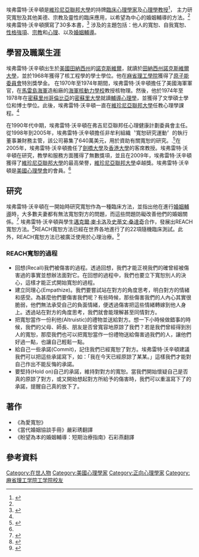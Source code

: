 埃弗雷特·沃辛頓是[[維珍尼亞聯邦大學|維珍尼亞聯邦大學]]的持牌[[臨床心理學家|臨床心理學家]]及[[心理學教授|心理學教授]]<ref name=VCU_WorthingtonProfile>{{cite web|last=Virginia Commonwealth University|title=Psychology Department|url=http://www.psychology.vcu.edu/people/worthington.shtml|accessdate=2014-02-11|dead-url=yes|archiveurl=https://web.archive.org/web/20131016222940/http://www.psychology.vcu.edu/people/worthington.shtml|archivedate=2013-10-16}}</ref>， 主力研究寬恕及其他美德、宗教及靈性的臨床應用，以希望為中心的婚姻輔導的方法。<ref name=VCU_WorthingtonProfile/> 埃弗雷特·沃辛頓撰寫了30多本書，<ref name="Worthington">{{cite web|last=Worthington|first=Everett|title=Curriculum Vita|url=http://static.squarespace.com/static/518a85e9e4b04323d507813b/t/51a7debce4b070cc6c90180c/1369956028471/everett-worthington-jr-cv.pdf|accessdate=2014-02-11|archive-date=2018-10-13|archive-url=https://web.archive.org/web/20181013023547/http://static.squarespace.com/static/518a85e9e4b04323d507813b/t/51a7debce4b070cc6c90180c/1369956028471/everett-worthington-jr-cv.pdf|dead-url=no}}</ref>  涉及的主題包括：他人的寬恕、自我寬恕、[[性格強項|性格強項]]、[[宗教|宗教]]和[[心理|心理]]、以及[[婚姻輔導|婚姻輔導]]。

==學習及職業生涯==
埃弗雷特·沃辛頓出生於[[美國|美國]][[田納西州|田納西州]]的[[諾克斯維爾|諾克斯維爾]]，就讀於[[田納西州諾克斯維爾大學|田納西州諾克斯維爾大學]]，並於1968年獲得了核工程學的學士學位。他在[[麻省理工學院|麻省理工學院]]獲得了[[原子能委員會|原子能委員會]]特別獎學金。 在1970年至1974年期間，埃弗雷特·沃辛頓擔任了美國海軍軍官，在[[馬雷島海軍|馬雷島海軍]]造船廠的[[海軍核動力學校|海軍核動力學校]]教授核物理。然後，他於1974年至1978年在[[密蘇里州|密蘇里州]][[哥倫比亞|哥倫比亞]]的[[密蘇里大學|密蘇里大學]]就讀[[輔導心理學|輔導心理學]]，並獲得了文學碩士學位和博士學位。此後，埃弗雷特·沃辛頓一直在[[維珍尼亞聯邦大學|維珍尼亞聯邦大學]]任教心理學課程。<ref name="Worthington"/>

在1990年代中期，埃弗雷特·沃辛頓在弗吉尼亞聯邦任心理健康計劃委員會主任。從1998年到2005年，埃弗雷特·沃辛頓擔任非牟利組織〝寬恕研究運動〞的執行董事兼財務主管，該公司募集了640萬美元，用於資助有關寬恕的研究。.<ref>{{cite web|last=Worthington|first=Everett|title=Everett Worthington|url=http://www.evworthington-forgiveness.com/about|accessdate=2014-02-11|archive-date=2020-10-29|archive-url=https://web.archive.org/web/20201029055412/http://www.evworthington-forgiveness.com/about|dead-url=no}}</ref>在2005年，埃弗雷特·沃辛頓擔任了[[劍橋大學|劍橋大學]]及[[香港大學|香港大學]]的客席教授。埃弗雷特·沃辛頓在研究，教學和服務方面獲得了無數獎項，並且在2009年，埃弗雷特·沃辛頓獲得了[[維珍尼亞聯邦大學|維珍尼亞聯邦大學]]的最高榮譽，[[維珍尼亞聯邦大學|維珍尼亞聯邦大學]]卓越獎。埃弗雷特·沃辛頓是[[美國心理學會|美國心理學會]]的會員。<ref name=VCU_WorthingtonProfile/>

==研究==
埃弗雷特·沃辛頓在一開始時研究寬恕作為一種臨床方法，並指出他在進行[[婚姻輔導|婚姻輔導]]時，大多數夫妻都有無法寬恕對方的問題，而這些問題防礙改善他們的婚姻關係。<ref>{{cite book|last1=Worththington|first1=Everett|title=Hope for troubled marriages: Overcoming common problems and major difficulties|year=1993|publisher=InterVarsity Press|location=Downers Grove, IL|isbn=978-0830816026}}</ref> 埃弗雷特·沃辛頓與學生[[邁克爾·麥卡洛|邁克爾·麥卡洛]]及[[史蒂文·桑達奇|史蒂文·桑達奇]]合作，發展出REACH寬恕方法。<ref>{{cite book|last1=Worthington|first1=Everett|title=Steps to REACH forgiveness and to reconcile|date=2008|publisher=Pearson Custom Publishing|location=Boston}}</ref>REACH寬恕方法已經在世界各地進行了的22項隨機臨床測試。此外，REACH寬恕方法已被廣泛使用於心理治療。<ref>{{cite journal|last1=Wade|first1=Nathaniel|last2=William|first2=Hoyt|last3=Julia|first3=Kidwell|last4=Everett|first4=Worthington|title=Efficacy of psychotherapeutic interventions to promote forgiveness: A meta-analysis|url=https://archive.org/details/sim_journal-of-consulting-and-clinical-psychology_2014-02_82_1/page/154|journal=Journal of Consulting and Clinical Psychology|date=2014|volume=82|issue=1|pages=154–170|doi=10.1037/a0035268|pmid=24364794}}</ref>

===REACH寬恕的過程===
* 回想(Recall)我們被傷害的過程。透過回想，我們才能正視我們的確曾經被傷害過的事實並想辦法面對它。在回想的過程中，我們也要立下寬恕別人的決心，這樣才能正式開始寬恕的過程。
* 建立同理心(Empathize)。我們要嘗試站在對方的角度思考，明白對方的情緒和感受。為甚麼他們要傷害我們呢？有些時候，那些傷害我們的人內心其實很脆弱，他們無法承受自己的負面情緒，便透過傷害把這些情緒轉嫁到他人身上。透過站在對方的角度思考，我們就會能理解甚至同情對方。
* 把寬恕當作一份利他(Altruistic)的禮物並送給對方。想一下小時候做錯事的時候，我們的父母、師長、朋友是否曾寬容地原諒了我們？若是我們曾經得到別人的寬恕，那麼我們也可以把寬恕當作一份禮物送給傷害過我們的人，讓他們好過一點，也讓自己輕鬆一點。
* 給自己一些承諾(Commit)，記住我們已經寬恕了對方。埃弗雷特·沃辛頓建議我們可以把這些承諾寫下，如：「我在今天已經原諒了某某。」這樣我們才能對自己作出不能反悔的承諾。
* 要堅持(Hold on)自己的承諾，維持對對方的寬恕。當我們開始懷疑自己是否真的原諒了對方，或又開始想起對方所給予的傷害時，我們可以重溫寫下了的承諾，提醒自己真的放下了。

==著作==
* 《為愛寬恕》
* 《當代婚姻協談手冊》嚴彩琇翻譯
* 《盼望為本的婚姻輔導：短期治療指南》石彩燕翻譯

==參考資料==
[[Category:在世人物|Category:在世人物]]
[[Category:美國心理學家|Category:美國心理學家]]
[[Category:正向心理學家|Category:正向心理學家]]
[[Category:麻省理工学院工学院校友|Category:麻省理工学院工学院校友]]